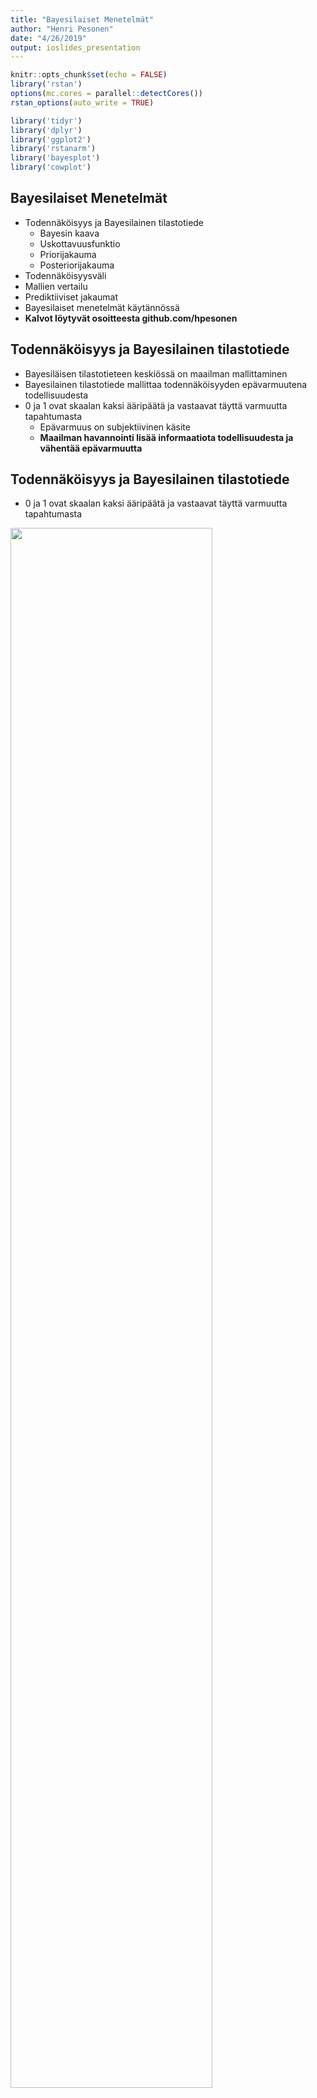 ```yaml
---
title: "Bayesilaiset Menetelmät"
author: "Henri Pesonen"
date: "4/26/2019"
output: ioslides_presentation
---
```


```r
knitr::opts_chunk$set(echo = FALSE)
library('rstan')
options(mc.cores = parallel::detectCores())
rstan_options(auto_write = TRUE)

library('tidyr')
library('dplyr')
library('ggplot2')
library('rstanarm')
library('bayesplot')
library('cowplot')

```

## Bayesilaiset Menetelmät

- Todennäköisyys ja Bayesilainen tilastotiede
    - Bayesin kaava
    - Uskottavuusfunktio
    - Priorijakauma
    - Posteriorijakauma
- Todennäköisyysväli
- Mallien vertailu
- Prediktiiviset jakaumat
- Bayesilaiset menetelmät käytännössä
- **Kalvot löytyvät osoitteesta github.com/hpesonen**




## Todennäköisyys ja Bayesilainen tilastotiede

- Bayesiläisen tilastotieteen keskiössä on maailman mallittaminen
- Bayesilainen tilastotiede mallittaa todennäköisyyden epävarmuutena todellisuudesta
- 0 ja 1 ovat skaalan kaksi ääripäätä ja vastaavat täyttä varmuutta tapahtumasta 
    - Epävarmuus on subjektiivinen käsite
    - **Maailman havannointi lisää informaatiota todellisuudesta ja vähentää epävarmuutta**





## Todennäköisyys ja Bayesilainen tilastotiede

- 0 ja 1 ovat skaalan kaksi ääripäätä ja vastaavat täyttä varmuutta tapahtumasta

![](figures/probability.png){width=80%}





## Todennäköisyys ja Bayesilainen tilastotiede

- Informaation lisäämisen mekanismi ilmaistaan Bayesin teoreeman avulla
    - Bayesin teoreema on siis **työkalu**, jota käytetään Bayesilaisessä analyysissä

$$p(\theta \mid y) = \frac{p(y \mid \theta)p(\theta)}{p(y)}$$
- Bayesin teoreeman käyttö ei tee kenestäkään Bayesilaista, mutta epävarmuuden ilmaiseminen todennäköisyyden avulla tekee



## Bayesin teoreema

$$p(\theta \mid y) = \frac{p(y \mid \theta)p(\theta)}{p(y)}$$

- $\theta$: Mallin parametrit
- $y$: Data
- $p(\theta \mid y)$: Posteriorijakauma
- $p(y \mid \theta)$: Uskottavuusfunktio (Havaintomalli)
- $p(\theta)$: Priorijakauma (Mitä havaintomallin arvot ovat realistisia)
- $p(y)$: Evidenssi/Marginaali/Prioriprediktiivinen jakauma






## Esimerkki - Kolikonheitto

- Kolikonheitto on klassinen esimerkki informaation kertymisestä havaintoaineiston kasvaessa
- Tarkastellaan kolikkoa ja halutaan selvittää onko kolikko _reilu_ 
    - Merkitään parametrilla $p$ todennäköisyyttä saada kolikonheitossa **klaava**
- Voidaan ajatella, että kolikonheitto on Bernoullin koe
    - Klaava ($y=1$) saadaan todennäköisyydellä $\theta$, jolloin kruunan todennäköisyys on $1-\theta$
    - Uskottavuusfunktio Bernoullin kokeelle on

$$p(y \mid \theta) = \theta^y(1-\theta)^{1-y}$$




## Esimerkki - Kolikonheitto

- Toistettaessa riippumattomasti kolikonheitto-koetta $N$ kertaa uskottavuusfunktio voidaan ilmaista muodossa

$$p(y_1, \ldots, y_N \mid \theta) = \prod_{i=1}^N p(y_i \mid \theta) = \theta^{\sum_{i} y_i} (1- \theta)^{N-\sum_{i}y_i} $$




## Esimerkki - Kolikonheitto

- Miten mallintaisimme epävarmuuttamme ennen ensimmäistäkään havaintopistettä?
    - Minkälainen priorijakauma vastaisi epävarmuuttamme klaavan esiintymisestä?

```r
theta <- seq(0,1,length.out = 100)
coin_toss_prior <- bind_rows(tibble(theta = theta, y = dbeta(theta,1,1), locx = 1, locy = 1),
                       tibble(theta = theta, y = dbeta(theta,0.5,0.5), locx = 2, locy = 1),
                       tibble(theta = theta, y = dbeta(theta,5,5), locx = 3, locy = 1),
                       tibble(theta = theta, y = dbeta(theta,5,1), locx = 1, locy = 2),
                       tibble(theta = theta, y = dbeta(theta,1,5), locx = 2, locy = 2),
                       tibble(theta = theta, y = dbeta(theta,200,100), locx = 3, locy = 2))
ggplot(coin_toss_prior, aes(x = theta, y = y)) + 
  geom_line() +
  facet_wrap(locy ~ locx) + theme_light() + 
  theme(strip.background = element_blank(),
        strip.text.x = element_blank()
)
```




## Esimerkki - kolikonheitto

- Uskoaksemme on hyvin epätodennäköistä, että melko varmasti saataisiin aina $0/1$
- Uskoaksemme kolikko on melko todennäköisesti reilu ($\theta=0.5$), mutta emme voi poissulkea mahdollisuutta, että se ei ole
- Mallinnamme prioritietämystä jakaumalla $p(\theta) \propto \theta^4(1-\theta)^4$ ($\mathsf{Beta}(5,5)$-jakauma)

```r
coin_toss_prior %>% filter(locx == 3, locy == 1) %>% ggplot(aes(x = theta, y = y)) + 
  geom_line() +
  facet_wrap(locy ~ locx) + theme_light() + 
  theme(strip.background = element_blank(),
        strip.text.x = element_blank())

```




## Esimerkki - Kolikonheitto

- Tarkastellaan miten posteriorijakauma muuttuu heittosarjan koon kasvaessa
- Merkitään dataa $y = (n,N-n)$ :
  - Esim. $y = (10,5)$ vastaa $15$ heiton sarjaa, joista $10$ klaavaa ja $5$ kruunaa
- Tässä tapauksessa posteriorijakauma voidaan ilmaista analyyttisesti

$$ 
\begin{aligned}
p(\theta \mid y = (n,N-n)) & \propto p(y=(n,N-n) \mid \theta) p(\theta) \\
& = \theta^{n}(1-\theta)^{N-n}\theta^4(1-\theta)^4 \\ & = \theta^{n+4}(1-\theta)^{N-n+4}
\end{aligned}
$$




## Esimerkki - Kolikonheitto

- Havaintojen määrän kasvaessa posteriorijakauma lähestyy uskottavuusfunktiota
    - Prioritodennäköisyyden merkitys vähenee

```r
theta <- seq(0,1,length.out = 300)
# coint_toss_chosenprior <- coint_toss_prior %>% filter(locx == 3, locy == 1)
coin_toss <- bind_rows(tibble(theta = theta, y = dbeta(theta,5,5), locx = 1, locy = 1, type="prior", label="y=(1,0)", qlow=qbeta(0.025,5,5),  qhigh=qbeta(0.975,5,5)),
                       tibble(theta = theta, y = dbeta(theta,5,5), locx = 2, locy = 1, type="prior", label="y=(3,2)", qlow=qbeta(0.025,5,5),  qhigh=qbeta(0.975,5,5)),
                       tibble(theta = theta, y = dbeta(theta,5,5), locx = 3, locy = 1, type="prior", label="y=(10,5)", qlow=qbeta(0.025,5,5),  qhigh=qbeta(0.975,5,5)),
                       tibble(theta = theta, y = dbeta(theta,5,5), locx = 1, locy = 2, type="prior", label="y=(37,13)", qlow=qbeta(0.025,5,5),  qhigh=qbeta(0.975,5,5)),
                       tibble(theta = theta, y = dbeta(theta,5,5), locx = 2, locy = 2, type="prior", label="y=(72,28)", qlow=qbeta(0.025,5,5),  qhigh=qbeta(0.975,5,5)),
                       tibble(theta = theta, y = dbeta(theta,5,5), locx = 3, locy = 2, type="prior", label="y=(337,163)", qlow=qbeta(0.025,5,5),  qhigh=qbeta(0.975,5,5)),
                       tibble(theta = theta, y = dbeta(theta,1+1,1), locx = 1, locy = 1, type="likelihood", label="y=(1,0)", qlow=qbeta(0.025,2,1),  qhigh=qbeta(0.975,2,1)),
                       tibble(theta = theta, y = dbeta(theta,1+3,1+2), locx = 2, locy = 1, type="likelihood", label="y=(3,2)", qlow=qbeta(0.025,4,3),  qhigh=qbeta(0.975,4,3)),
                       tibble(theta = theta, y = dbeta(theta,1+10,1+5), locx = 3, locy = 1, type="likelihood", label="y=(10,5)", qlow=qbeta(0.025,11,6),  qhigh=qbeta(0.975,11,6)),
                       tibble(theta = theta, y = dbeta(theta,1+37,1+13), locx = 1, locy = 2, type="likelihood", label="y=(37,13)", qlow=qbeta(0.025,38,14),  qhigh=qbeta(0.975,38,14)),
                       tibble(theta = theta, y = dbeta(theta,1+72,1+28), locx = 2, locy = 2, type="likelihood", label="y=(72,28)", qlow=qbeta(0.025,73,29),  qhigh=qbeta(0.975,73,29)),
                       tibble(theta = theta, y = dbeta(theta,1+337,1+163), locx = 3, locy = 2, type="likelihood", label="y=(337,163)", qlow=qbeta(0.025,338,167),  qhigh=qbeta(0.975,338,167)),
                       tibble(theta = theta, y = dbeta(theta,1+1+5,1+5), locx = 1, locy = 1, type="posterior", label="y=(1,0)", qlow=qbeta(0.025,7,6),  qhigh=qbeta(0.975,7,6)),
                       tibble(theta = theta, y = dbeta(theta,1+3+5,1+2+5), locx = 2, locy = 1, type="posterior", label="y=(3,2)", qlow=qbeta(0.025,9,8),  qhigh=qbeta(0.975,9,8)),
                       tibble(theta = theta, y = dbeta(theta,1+10+5,1+5+5), locx = 3, locy = 1, type="posterior", label="y=(10,5)", qlow=qbeta(0.025,16,11),  qhigh=qbeta(0.975,16,11)),
                       tibble(theta = theta, y = dbeta(theta,1+37+5,1+13+5), locx = 1, locy = 2, type="posterior", label="y=(37,13)", qlow=qbeta(0.025,43,19),  qhigh=qbeta(0.975,43,19)),
                       tibble(theta = theta, y = dbeta(theta,1+72+5,1+28+5), locx = 2, locy = 2, type="posterior", label="y=(72,28)", qlow=qbeta(0.025,78,34),  qhigh=qbeta(0.975,78,34)),
                       tibble(theta = theta, y = dbeta(theta,1+337+5,1+163+5), locx = 3, locy = 2, type="posterior", label="y=(337,163)", qlow=qbeta(0.025,343,169),  qhigh=qbeta(0.975,343,169)))
ggplot(coin_toss, aes(x = theta, y = y)) + 
  geom_line(aes(color=type)) +
  geom_text(aes(x=0.25,y=10, label=label)) + 
  facet_wrap(locy ~ locx) + theme_light() + 
  theme(strip.background = element_blank(),
        strip.text.x = element_blank())
```




## Todennäköisyysväli

- Frekventistisen tilastotieteen luottamusväliä vastaava käsite Bayesilaisessa tilastotieteessa on **todennäköisyysväli**
- Ero frekventistiseen luottamusväliin on, että Bayesilaisen tulkinnan mukaisesti parametrin arvo kuuluu $\alpha$-todennäköisyysväliin todennäköisyydellä $\alpha$
- Määritelmän mukaisesti $\alpha$-todennäkäisyysväli (yleisemmin todennäköisyysalue) on mikä tahansa parametrijoukko, joka sisältää $\alpha$ todennäköisyyttä
$$p(\theta \in \Theta \mid x) = \alpha$$
- Käytännössä kyse on integraalista (tai summasta diskreetin satunnaismuuttujan tapauksessa)
$$p(\theta \in \Theta \mid x) =  \int_\Theta p(\theta \mid x) ~\mathsf{d} \theta = \alpha$$





## Todennäköisyysväli

- Todennäköisyysvälit eivät ole yksikäsitteisiä
    - Pienin väli/alue, joka sisältää $\alpha$ todennäköisyyden
    - Väli, jonka alapuolelle jäävä todennäköisyys vastaa yläpuolelle jäävä todennäköisyyttä
    - Odotusarvon ollessa olemassa, väli joka on keskitetty odotusarvoon

```r
coin_toss %>% filter(type == "posterior" &  locx == 2 & locy == 1 ) %>% ggplot(aes(x = theta, y = y)) + 
  geom_line() + 
  geom_area(aes(y = ifelse(theta > qlow & theta < qhigh , y, 0)), fill = "darkred", alpha=0.5) + 
  theme_light()
```






## Esimerkki - Kolikonheittoesimerkin todennäköisyysväli

- $0.95$-Todennäköisyysväli lyhenee havaintojen määrän kasvaessa

```r
coin_toss %>% filter(type == "posterior") %>% ggplot(aes(x = theta, y = y)) + 
  geom_line() + 
  geom_area(aes(y = ifelse(theta > qlow & theta < qhigh , y, 0)), fill = "darkred", alpha=0.5) + 
  geom_text(aes(x=0.25,y=10, label=label)) + 
  facet_wrap(locy ~ locx) + theme_light() + 
  theme(strip.background = element_blank(),
        strip.text.x = element_blank())
```







## Mallien vertailu

- Mallien vertailu tapahtuu mallien posterioritodennäköisyyden avulla
    - Vastaa likimääräisesti klassista hypoteesin testausta
- Jotta mallin $M_i$ todennäköisyys voidaan laskea, tarvitaan malleille prioritodennäköisyydet $p(M_i)$ kuten mille tahansa parametrille

$$\sum_{i=1}^m p(M_i) = 1$$

- Mallien posterioritodennäköisyydet ovat todennäköisyyksiä ja summautuvat todennäköisyydeksi $1$

$$\sum_{i=1}p(M_i \mid y) = 1$$




## Mallien vertailu

- Oletetaan, että mallin $M_i$ määrittää sen parametrit $\theta_i$
- Tällöin mallin posterioritodennäköisyys lasketaan
$$ p(M_i \mid y) = \frac{p(y \mid M_i) p(M_i)}{p(y)}  $$
- Nyt mallin uskottavuus, __evidenssi__, lasketaan
$$p(y \mid M_i) = \int p(y \mid \theta_i, M_i) ~ p(\theta_i \mid M_i) ~ \mathsf{d} \theta_i$$


## Mallien vertailu

- Mallien posterioritodennäköisyyksien suhde
$$\frac{p(M_i \mid y)}{p(M_j \mid y)} = \frac{p(y \mid M_i)}{p(y \mid M_j)} \frac{p(M_i)}{p(M_j)}$$

- $\frac{p(y \mid M_i)}{p(y \mid M_j)}$ on Bayesin faktori - mallittaa luonnollisesti Occamin partaterän efektiä



## Mallien vertailu

- Nykyisin käytetään usein mallien vertailuun posteriorijakauman laskemisen jälkeen Leave-one-out ristiinvalidointia
- Laskettava suure on 
$$\text{elpd}_\text{loo} = \sum_{i=1}^N \log p(y_i \mid y_{-i}) = \sum_{i=1}^N \log \int p(y_i \mid \theta)p(\theta \mid y_{-i}) \mathsf{d}\theta$$




## Prediktiiviset jakaumat

- Suureen $\text{elpd}_\text{loo}$ laskemissa käytetään hyväksi prediktiivisiä jakaumia
- Prediktiivisiä jakaumia voidaan yleisemminkin hyödyntää havaintomallien sekä priorijakaumien järkevyyden tarkasteluun
- Nämä voidaan jakaa prioriprediktiivisiin sekä posterioriprediktiivisiin jakaumiin




## Prioriprediktiivinen jakauma

- Kun havaintomalli sekä tämän parametrien priorijakauma on mallitettu, minkälaista havaintoaineistoa malli ennustaa

$$p(y) = \int p(y \mid \theta) p(\theta) \mathsf{d} \theta$$

- Usein prioritieto liittyy nimenomaisesti tietämykseen mallin tuottamista realistisista arvoista

- Prioriprediktiivinen malli selventää parametrien priorijakauman vaikutusta havantoihin
    - Tuottavatko jotkut parametrikombinaatiot mahdottomia/hyvin epätodennäköisiä havaintoja?
    






## Posteoriprediktiivinen jakauma

- Kun havaintomalli sekä tämän parametrien priorijakauma on mallitettu ja posteriorijakauma on laskettu havaintoaineistoa käyttäen, minkälaista __uutta__ havaintoaineistoa $y^\prime$ malli ennustaa

$$
\begin{aligned}
p(y^\prime \mid y) & = \int p(y^\prime \mid \theta, y) p(\theta \mid y) \mathsf{d} \theta \\ 
& = \int p(y^\prime \mid \theta) p(\theta \mid y) \mathsf{d} \theta
\end{aligned}
$$

- Posterioriprediktiivistä mallinnusta voidaan käyttää tarkastelemaan opittujen mallien järkevyyttä





## Bayesilainen analyysi käytännössä

- Posteriorijakauman laskeminen analyyttisessä muodossa onnistuu ainoastaan erikoistapauksissa
- Käytännössä laskeminen tapahtuu muodostamalla likimääräinen otosparvi posteriorijakaumasta
    - Importance sampling
    - Sequential Monte Carlo 
    - Markov Chain Monte Carlo
    - **Hamiltonian Monte Carlo**




## Otosparvi posteriorijakauman estimaattina

- Otosparven avulla voidaan likimääräisesti laskea $\mathsf{E}(g( \theta)\mid y)$ mille tahansa funktiolle $g(\cdot)$

```r


theta = seq(-10,10,length.out=200)

normdata <- tibble(theta = theta, y = 0.5*dnorm(theta)+0.5*dnorm(theta,3,0.5))
sampledata <- tibble(theta = c(rnorm(100),rnorm(100,3,0.5)))

densityplot <- ggplot(normdata, aes(x = theta, y = y)) +
  geom_line() + theme_light()

sampleplot <- ggplot(sampledata, aes(x = theta)) +
  geom_histogram() + geom_point(aes(y=rnorm(200,0,0.2)),color="red", alpha=0.5) + xlim(-10,10) + theme_light()

plot_grid(densityplot, sampleplot)
```





## Stan

- Nykyisin otoksen muodostaminen on yksinkertaista laajaltikäytettyjen ohjelmistojen ansiosta
- Suosituin ohjelmistoista on Stan
    - Stan 
        - PyStan
        - RStan
- **rstanarm** : Bayesian applied regression modeling 
    - R:stä tuttu käyttöliittymä Bayesilaisesta analyysista kiinnostuneille 
    - Hyvin alhainen käyttökynnys



## rstanarm-esimerkki: Älykkyysosamäärän periytyminen


- Sovitetaan yksinkertainen lineaarinen regressiomalli, jolla mallitetaan 3-4-vuotiaiden lasten ÄO:ta äitien ÄO:n sekä äitien high school-tutkintoa ilmaisevalla indikaattorimuuttujalla 

```r
data(kidiq)
kidiq$clr <- factor(kidiq$mom_hs, labels = c("No HS", "HS"))
lgnd <- guide_legend(title = NULL)
ggplot(kidiq, aes(x = mom_iq, fill = relevel(clr, ref = "HS"))) + 
  geom_point(aes(y = kid_score), shape = 21, stroke = .2, size = 1) + 
  guides(color = lgnd, fill = lgnd) + 
  theme(legend.position = "right")
```


## rstanarm-esimerkki: Älykkyysosamäärän periytyminen

- rstanarm - koodi (oletusarvoisesti parametreille asetetaan normaalijakauma-priori)


```r

post1 <- stan_glm(kid_score ~ mom_hs, data = kidiq, 
                  family = gaussian(link = "identity"))
post2 <- update(post1, formula = . ~ mom_iq)
post3 <- update(post1, formula = . ~ mom_hs + mom_iq)
post4 <- update(post1, formula = . ~ mom_hs * mom_iq)
posterior <- as.matrix(post4)

```




## rstanarm-esimerkki: Älykkyysosamäärän periytyminen

- Muuttujien posteriorimarginaalijakaumat

```r
plot_title <- ggtitle("Posterior distributions with medians and 80% intervals")

mcmc_areas(posterior,
           pars = c("mom_iq", "mom_hs:mom_iq","sigma"),
           prob = 0.8) + plot_title
```






## rstanarm-esimerkki: Älykkyysosamäärän periytyminen 

- Ryhmäerot äidin koulutuksen mukaisesti
- Malli post1:

```r
base <- ggplot(kidiq, aes(x = mom_hs, y = kid_score)) + 
  geom_point(size = 1, position = position_jitter(height = 0.05, width = 0.1)) + 
  scale_x_continuous(breaks = c(0,1), labels = c("No HS", "HS"))
  
base + geom_abline(intercept = coef(post1)[1], slope = coef(post1)[2], 
                   color = "skyblue4", size = 1)
```




## rstanarm-esimerkki: Älykkyysosamäärän periytyminen

- Ryhmäerojen posteriorivarianssia voidaan havainnollistaa generoimalla posteriorijakaumasta
- Malli post1:

```r
draws <- as.data.frame(post1)
colnames(draws)[1:2] <- c("a", "b")

base + 
  geom_abline(data = draws, aes(intercept = a, slope = b), 
              color = "skyblue", size = 0.2, alpha = 0.25) + 
  geom_abline(intercept = coef(post1)[1], slope = coef(post1)[2], 
              color = "skyblue4", size = 1)
```




## rstanarm-esimerkki: Älykkyysosamäärän periytyminen

- Posteriorisovitteen vaihtelu
- Malli post2:

```r
draws <- as.data.frame(as.matrix(post2))
colnames(draws)[1:2] <- c("a", "b")
ggplot(kidiq, aes(x = mom_iq, y = kid_score)) + 
  geom_point(size = 1) +
  geom_abline(data = draws, aes(intercept = a, slope = b), 
              color = "skyblue", size = 0.2, alpha = 0.25) + 
  geom_abline(intercept = coef(post2)[1], slope = coef(post2)[2], 
              color = "skyblue4", size = 1)
```




## rstanarm-esimerkki: Älykkyysosamäärän periytyminen



```r
reg0 <- function(x, ests) cbind(1, 0, x) %*% ests 
reg1 <- function(x, ests) cbind(1, 1, x) %*% ests

args <- list(ests = coef(post3))
kidiq$clr <- factor(kidiq$mom_hs, labels = c("No HS", "HS"))
lgnd <- guide_legend(title = NULL)
base2 <- ggplot(kidiq, aes(x = mom_iq, fill = relevel(clr, ref = "HS"))) + 
  geom_point(aes(y = kid_score), shape = 21, stroke = .2, size = 1) + 
  guides(color = lgnd, fill = lgnd) + 
  theme(legend.position = "right")
base2 + 
  stat_function(fun = reg0, args = args, aes(color = "No HS"), size = 1.5) +
  stat_function(fun = reg1, args = args, aes(color = "HS"), size = 1.5)
```




## rstanarm-esimerkki: Älykkyysosamäärän periytyminen
```r
reg0 <- function(x, ests) cbind(1, 0, x, 0 * x) %*% ests 
reg1 <- function(x, ests) cbind(1, 1, x, 1 * x) %*% ests
args <- list(ests = coef(post4))
base2 +
  stat_function(fun = reg0, args = args, aes(color = "No HS"), size = 1.5) + 
  stat_function(fun = reg1, args = args, aes(color = "HS"), size = 1.5)
```


## rstanarm-esimerkki: Älykkyysosamäärän periytyminen

- Posteriorijakauman sovittamisen jälkeen kannattaa tarkastella havaintoaineiston jakaumaa, sekä posterioriprediktiivisestä jakaumasta generoitujen havaintoaineistojen jakaumia

## rstanarm-esimerkki: Älykkyysosamäärän periytyminen

- Malli post1

```r
color_scheme_set("red")
ppc_dens_overlay(y = post1$y,
                 yrep = posterior_predict(post1, draws = 50))
```


## rstanarm-esimerkki: Älykkyysosamäärän periytyminen

- Malli post2

```r
color_scheme_set("red")
ppc_dens_overlay(y = post2$y,
                 yrep = posterior_predict(post2, draws = 50))
```


## rstanarm-esimerkki: Älykkyysosamäärän periytyminen

- Malli post3

```r
color_scheme_set("red")
ppc_dens_overlay(y = post3$y,
                 yrep = posterior_predict(post3, draws = 50))
```


## rstanarm-esimerkki: Älykkyysosamäärän periytyminen

- Malli post4

```r
color_scheme_set("red")
ppc_dens_overlay(y = post4$y,
                 yrep = posterior_predict(post4, draws = 50))
```

<!-- ## rstanarm-esimerkki: Älykkyysosamäärän periytyminen -->

<!-- - Posteriorijakauman sovittamisen jälkeen kannattaa tarkastella havaintoaineiston jakaumaa, sekä posterioriprediktiivisestä jakaumasta generoitujen havaintoaineistojen jakaumia -->
<!-- - Malli post4: -->

<!-- ```{r, echo = FALSE, message = FALSE, warning=FALSE} -->
<!-- pp_check(post4, plotfun = "hist", nreps = 5) -->
<!-- ``` -->



## rstanarm-esimerkki: Älykkyysosamäärän periytyminen

- Havaintoaineistosta lasketun tunnusluvun jakauma verrattuna posterioriprediktiivisiin tunnuslukuihin

```r
pp_check(post4, plotfun = "stat", stat = "mean")
```

## rstanarm-esimerkki: Älykkyysosamäärän periytyminen

- Havaintoaineistosta laskettujen tunnuslukujen jakauma verrattuna posterioriprediktiivisiin tunnuslukuihin

```r
pp_check(post4, plotfun = "stat_2d", stat = c("mean", "sd"))
```


## rstanarm-esimerkki: Älykkyysosamäärän periytyminen

- Mallien vertailu kannattaa suorittaa leave-one-out-ristiinvalidoinnilla

```r
loo1 <- loo(post1); loo2 <- loo(post2); 
loo3 <- loo(post3); loo4 <- loo(post4)
(comp <- compare_models(loo1, loo2, loo3, loo4))
```













## rstanarm-esimerkki: Älykkyysosamäärän periytyminen

- Posterioriprediktiiviset jakaumat ryhmittäin perustuen parhaiten havaintoaineistoon sopivaan malliin

```r
IQ_SEQ <- seq(from = 75, to = 135, by = 5)
y_nohs <- posterior_predict(post4, newdata = data.frame(mom_hs = 0, mom_iq = IQ_SEQ))
y_hs <- posterior_predict(post4, newdata = data.frame(mom_hs = 1, mom_iq = IQ_SEQ))

par(mfrow = c(1:2), mar = c(5,4,2,1))
boxplot(y_hs, axes = FALSE, outline = FALSE, ylim = c(10,170),
        xlab = "Mom IQ", ylab = "Predicted Kid IQ", main = "Mom HS")
axis(1, at = 1:ncol(y_hs), labels = IQ_SEQ, las = 3)
axis(2, las = 1)
boxplot(y_nohs, outline = FALSE, col = "red", axes = FALSE, ylim = c(10,170),
        xlab = "Mom IQ", ylab = NULL, main = "Mom No HS")
axis(1, at = 1:ncol(y_hs), labels = IQ_SEQ, las = 3)
```




## Yhteenveto

- Bayesilaisessa päättelyssä todennäköisyys mallitetaan epävarmuutena maailman tilasta
    - Bayesian teoreema on työkalu prioritodennäköisyyksien päivittämiseen posterioritodennäköisyyksiksi
- Bayesilaiset menetelmat ovat käyttökelpoisia hyvin monenlaisissa päättelyongelmissa
    - Päättely perustuu posterioritodennäköisyyksiin
- Suurin käyttökynnys johtuu likimääräisestä laskennasta
    - Nykyisin ohjelmistot kuten Stan suorittavat laskennan automaattisesti














<!-- ## Esimerkki -->
<!-- ```{r, echo = FALSE} -->
<!-- clotting <- data.frame( -->
<!--     u = c(5,10,15,20,30,40,60,80,100), -->
<!--     lot1 = c(118,58,42,35,27,25,21,19,18), -->
<!--     lot2 = c(69,35,26,21,18,16,13,12,12)) -->
<!-- summary(glm(lot1 ~ log(u), data = clotting, family = Gamma)) -->
<!-- summary(glm(lot2 ~ log(u), data = clotting, family = Gamma)) -->
<!-- ``` -->




<!-- ## Esimerkki -->
<!-- ```{r, echo = FALSE} -->
<!-- clotting2 <- with(clotting, data.frame( -->
<!--   log_plasma = rep(log(u), 2), -->
<!--   clot_time = c(lot1, lot2), -->
<!--   lot_id = factor(rep(c(1,2), each = length(u))) -->
<!-- )) -->

<!-- fit <- stan_glm(clot_time ~ log_plasma * lot_id, data = clotting2, family = Gamma,  -->
<!--                 prior_intercept = normal(0,1), prior = normal(0,1)) -->
<!-- ``` -->



<!-- ## Esimerkki -->
<!-- ```{r} -->
<!-- print(fit, digits = 3) -->
<!-- # plot(fit) -->
<!-- ``` -->




<!-- ## Esimerkki -->
<!-- ```{r, echo = FALSE} -->
<!-- posterior <- as.matrix(fit) -->

<!-- plot_title <- ggtitle("Posterior distributions", -->
<!--                       "with medians and 80% intervals") -->
<!-- mcmc_areas(posterior, pars=c("log_plasma","shape"), -->
<!--            prob = 0.8) + plot_title -->

<!-- ``` -->






<!-- ## Esimerkki -->
<!-- ```{r, echo = FALSE, message = FALSE, warning=FALSE} -->
<!-- data(wells) -->
<!-- wells$dist100 <- wells$dist / 100 -->
<!-- wells <- wells %>% mutate(switchf=as.factor(switch)) -->
<!-- wells  %>% ggplot(aes(x = dist100, y = ..density.., fill = switchf)) + -->
<!--   geom_histogram() +  -->
<!--   scale_fill_manual(values = c("gray30", "skyblue")) -->
<!-- ``` -->




<!-- ## Esimerkki -->
<!-- ```{r, echo = FALSE} -->
<!-- t_prior <- student_t(df = 7, location = 0, scale = 2.5) -->
<!-- fit1 <- stan_glm(switchf ~ dist100, data = wells,  -->
<!--                  family = binomial(link = "logit"),  -->
<!--                  prior = t_prior, prior_intercept = t_prior) -->
<!-- ``` -->




<!-- ## Esimerkki -->
<!-- ```{r, echo = FALSE} -->
<!-- # Predicted probability as a function of x -->
<!-- pr_switch <- function(x, ests) plogis(ests[1] + ests[2] * x) -->
<!-- # A function to slightly jitter the binary data -->
<!-- jitt <- function(...) { -->
<!--   geom_point(aes_string(...), position = position_jitter(height = 0.05, width = 0.1),  -->
<!--              size = 2, shape = 21, stroke = 0.2) -->
<!-- } -->
<!-- ggplot(wells, aes(x = dist100, y = switch, color = switchf)) +  -->
<!--   scale_y_continuous(breaks = c(0, 0.5, 1)) + -->
<!--   jitt(x="dist100") +  -->
<!--   stat_function(fun = pr_switch, args = list(ests = coef(fit1)),  -->
<!--                 size = 2, color = "gray35") -->
<!-- ``` -->





<!-- ## Esimerkki -->
<!-- ```{r, echo = FALSE} -->
<!-- fit2 <- update(fit1, formula = switchf ~ dist100 + arsenic)  -->
<!-- (coef_fit2 <- round(coef(fit2), 3)) -->
<!-- ``` -->




<!-- ## Esimerkki -->
<!-- ```{r, echo = FALSE} -->
<!-- pr_switch2 <- function(x, y, ests) plogis(ests[1] + ests[2] * x + ests[3] * y) -->
<!-- grid <- expand.grid(dist100 = seq(0, 4, length.out = 100),  -->
<!--                     arsenic = seq(0, 10, length.out = 100)) -->
<!-- grid$prob <- with(grid, pr_switch2(dist100, arsenic, coef(fit2))) -->
<!-- ggplot(grid, aes(x = dist100, y = arsenic)) +  -->
<!--   geom_tile(aes(fill = prob)) +  -->
<!--   geom_point(data = wells, aes(color = switchf), size = 2, alpha = 0.85) +  -->
<!--   scale_fill_gradient() + -->
<!--   scale_color_manual("switch", values = c("white", "black"), labels = c("No", "Yes")) -->
<!-- ``` -->




<!-- ## Esimerkki -->
<!-- ```{r, echo = FALSE, message = FALSE, warning=FALSE} -->
<!-- if (require(gridExtra)) { -->
<!--   # Quantiles -->
<!--   q_ars <- quantile(wells$dist100, seq(0, 1, 0.25)) -->
<!--   q_dist <- quantile(wells$arsenic, seq(0, 1, 0.25))   -->
<!--   base <- ggplot(wells) + xlim(c(0, NA)) + -->
<!--     scale_y_continuous(breaks = c(0, 0.5, 1)) -->
<!--   vary_arsenic <- base + jitt(x="arsenic", y="switch", color="switchf") -->
<!--   vary_dist <- base + jitt(x="dist100", y="switch", color="switchf") -->
<!--   for (i in 1:5) { -->
<!--     vary_dist <-  -->
<!--       vary_dist + stat_function(fun = pr_switch2, color = "gray35",  -->
<!--                                 args = list(ests = coef(fit2), y = q_dist[i])) -->
<!--     vary_arsenic <- -->
<!--       vary_arsenic + stat_function(fun = pr_switch2, color = "gray35",  -->
<!--                                    args = list(ests = coef(fit2), x = q_ars[i])) -->
<!--   } -->
<!--   grid.arrange(vary_dist, vary_arsenic, ncol = 2) -->
<!-- } -->

<!-- ``` -->





<!-- ```{stan output.var="regression"} -->
<!-- data { -->
<!--     int<lower=0> N; -->
<!--     int<lower=0> M; -->
<!--     matrix[N, M] x; -->
<!--     vector[N] y; -->
<!-- } -->
<!-- transformed data { -->
<!--     vector[N] cons; -->
<!--     matrix[N, M+1] X; -->

<!--     cons = rep_vector(1, N); -->
<!--     X = append_col(cons, x); -->
<!-- } -->
<!-- parameters { -->
<!--     vector[M] beta; -->
<!--     real<lower=0> sigma; -->
<!-- } -->
<!-- model { -->
<!--     y ~ normal(x * beta, sigma); -->
<!-- } -->
<!-- ``` -->

<!-- ```{r} -->
<!-- N <- 10 -->
<!-- M <- 1 -->
<!-- x <- matrix(1:N,nrow=N,ncol=1) -->
<!-- y <- (1:N) + rnorm(N) -->
<!-- regression_dat <- list(N = N, M = M, x = x, y = y) -->

<!-- # model_obj = stan_model(model_code = regression, model_name = "Regression", data = regression_dat) -->
<!-- regression_fit <- rstan::sampling(regression, data= regression_dat) -->
<!-- rstan::summary(regression_fit) -->

<!-- ``` -->


<!-- ## Regressio-mallin posteriorijakauma -->

<!-- ```{r} -->

<!-- rstan::plot(regression_fit, show_density=TRUE) -->
<!-- rstan::stan_plot(regression_fit) -->
<!-- ``` -->



<!-- ## Bayesin teoreema käytännössä -->

<!-- ```{r normal dist, echo = FALSE} -->

<!-- theta=seq(-3, 3, length.out=100) -->

<!-- data_norm = tibble(theta=theta, p_y_theta=dnorm(theta,0,1), p_theta = dunif(theta,0.5,1)) -->

<!-- ggplot(data_norm, aes(x = theta, y = p_y_theta)) +  -->
<!--   geom_line(color = 'blue') +  -->
<!--   geom_line(aes(x = theta, y  = p_theta), color = 'red') +  -->
<!--   xlab(expression('\theta')) + ylab('') +  -->
<!--   theme_light() -->

<!-- ``` -->

<!-- ## Slide with Plot -->
